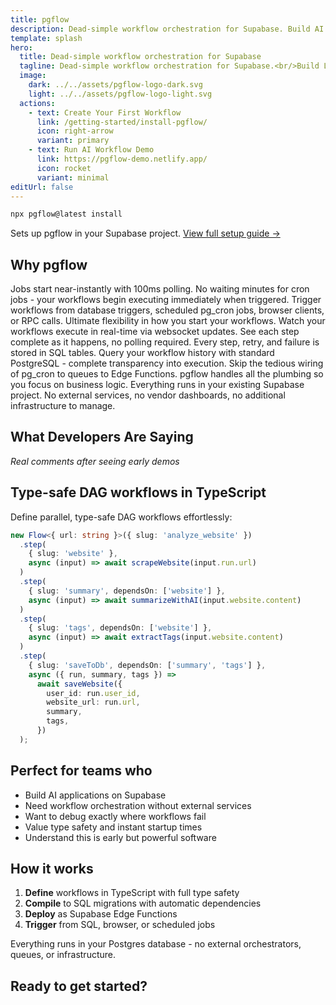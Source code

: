 ```yaml
---
title: pgflow
description: Dead-simple workflow orchestration for Supabase. Build AI workflows you can actually debug with <100ms startup and full observability.
template: splash
hero:
  title: Dead-simple workflow orchestration for Supabase
  tagline: Dead-simple workflow orchestration for Supabase.<br/>Build LLM chains, RAG pipelines, and AI workflows you can actually debug.
  image:
    dark: ../../assets/pgflow-logo-dark.svg
    light: ../../assets/pgflow-logo-light.svg
  actions:
    - text: Create Your First Workflow
      link: /getting-started/install-pgflow/
      icon: right-arrow
      variant: primary
    - text: Run AI Workflow Demo
      link: https://pgflow-demo.netlify.app/
      icon: rocket
      variant: minimal
editUrl: false
---
```



<div class="quickstart-section">

```bash
npx pgflow@latest install
```

<div class="quickstart-caption">Sets up pgflow in your Supabase project. <a href="/getting-started/install-pgflow/">View full setup guide →</a></div>

</div>

## Why pgflow

<CardGrid>
  <Card title="⚡ < 100ms job startup">
    Jobs start near-instantly with 100ms polling. No waiting minutes for cron jobs - your workflows begin executing immediately when triggered.
  </Card>

  <Card title="🔌 Run from anywhere">
    Trigger workflows from database triggers, scheduled pg_cron jobs, browser clients, or RPC calls. Ultimate flexibility in how you start your workflows.
  </Card>

  <Card title="📡 Realtime progress tracking">
    Watch your workflows execute in real-time via websocket updates. See each step complete as it happens, no polling required.
  </Card>

  <Card title="👁️ Full observability">
    Every step, retry, and failure is stored in SQL tables. Query your workflow history with standard PostgreSQL - complete transparency into execution.
  </Card>

  <Card title="✨ No boilerplate">
    Skip the tedious wiring of pg_cron to queues to Edge Functions. pgflow handles all the plumbing so you focus on business logic.
  </Card>

  <Card title="📦 Zero new infrastructure">
    Everything runs in your existing Supabase project. No external services, no vendor dashboards, no additional infrastructure to manage.
  </Card>
</CardGrid>

## What Developers Are Saying

*Real comments after seeing early demos*

<TestimonialCarousel />

## Type-safe DAG workflows in TypeScript

Define parallel, type-safe DAG workflows effortlessly:

```typescript
new Flow<{ url: string }>({ slug: 'analyze_website' })
  .step(
    { slug: 'website' },
    async (input) => await scrapeWebsite(input.run.url)
  )
  .step(
    { slug: 'summary', dependsOn: ['website'] },
    async (input) => await summarizeWithAI(input.website.content)
  )
  .step(
    { slug: 'tags', dependsOn: ['website'] },
    async (input) => await extractTags(input.website.content)
  )
  .step(
    { slug: 'saveToDb', dependsOn: ['summary', 'tags'] },
    async ({ run, summary, tags }) =>
      await saveWebsite({
        user_id: run.user_id,
        website_url: run.url,
        summary,
        tags,
      })
  );
```

## Perfect for teams who

- Build AI applications on Supabase
- Need workflow orchestration without external services
- Want to debug exactly where workflows fail
- Value type safety and instant startup times
- Understand this is early but powerful software

## How it works

1. **Define** workflows in TypeScript with full type safety
2. **Compile** to SQL migrations with automatic dependencies
3. **Deploy** as Supabase Edge Functions
4. **Trigger** from SQL, browser, or scheduled jobs

Everything runs in your Postgres database - no external orchestrators, queues, or infrastructure.

## Ready to get started?

<CardGrid>
  <LinkCard
    title="Check Demo app"
    href="https://pgflow-demo.netlify.app/"
    description="Try out the app that uses pgflow under the hood"
  />
  <LinkCard
    title="Install pgflow"
    href="/getting-started/install-pgflow/"
    description="Install pgflow into your Supabase project in few minutes"
  />
</CardGrid>
